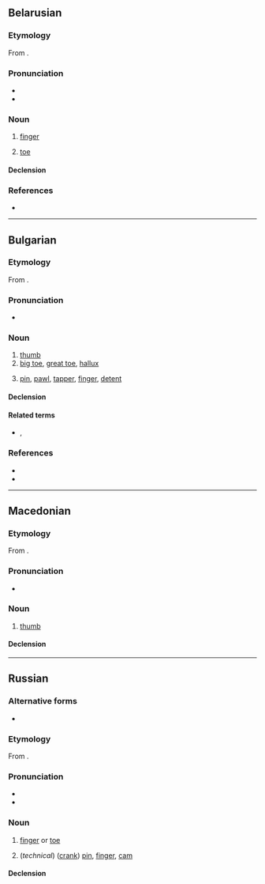 {{also|пялец}}
==Belarusian==
{{wikipedia|lang=be}}

===Etymology===
From {{inh|be|sla-pro|*pàlьcь||thumb, finger}}.

===Pronunciation===
* {{be-IPA|па́лец}}
* {{audio|be|Be-{{PAGENAME}}.ogg|Audio}}

===Noun===
{{be-noun|па́лец<*>}}

# {{lb|be|anatomy}} [[finger]]
# {{lb|be|anatomy}} [[toe]]

====Declension====
{{be-ndecl|па́лец<*>}}

===References===
* {{R:be:slounik.org}}

----

==Bulgarian==

===Etymology===
From {{inh|bg|sla-pro|*palьcь}}.

===Pronunciation===
* {{bg-IPA|па́лец}}

===Noun===
{{bg-noun|па́лец|m}}

# [[thumb]]
# [[big toe]], [[great toe]], [[hallux]]
# {{lb|bg|technology}} [[pin]], [[pawl]], [[tapper]], [[finger]], [[detent]]

====Declension====
{{bg-ndecl|па́лец<*>}}

====Related terms====
* {{l|bg|па́лка}}, {{l|bg|па́лица||stick}}

===References===
* {{R:bg:RBE}}
* {{R:bg:RBE2}}

----

==Macedonian==

===Etymology===
From {{inh|mk|sla-pro|*palьcь||thumb, finger}}.

===Pronunciation===
* {{mk-IPA}}

===Noun===
{{mk-noun|m}}

# [[thumb]]

====Declension====
{{mk-decl-noun-m||палц}}

----

==Russian==

===Alternative forms===
* {{alter|ru|па́лецъ||ru-PRO}}

===Etymology===
From {{inh|ru|sla-pro|*pàlьcь||thumb, finger}}.

===Pronunciation===
* {{ru-IPA|па́лец}}
* {{audio|ru|Ru-{{PAGENAME}}.ogg|Audio}}

===Noun===
{{ru-noun+|па́лец|*|adj=пальцево́й|adj2=па́льцевый|adj3=па́лечный|dim=па́льчик}}

# [[finger]] or [[toe]]
#: {{syn|ru|перст|q1=archaic or poetic}}
#: {{uxi|ru|[[па́лец ноги́]]|toe}}
#: {{uxi|ru|[[большо́й па́лец]]|[[thumb]]; [[big toe]]}}
#: {{uxi|ru|[[указа́тельный па́лец]]|[[forefinger]], [[index finger]]}}
#: {{uxi|ru|[[сре́дний па́лец]]|[[middle finger]]}}
#: {{uxi|ru|[[безымя́нный па́лец]]|[[ring finger]]}}
#: {{uxi|ru|[[мизи́нец]]|[[little finger]], [[little toe]]}}
#: {{uxi|ru|[[предохрани́тельный]] ([[рези́новый]]) '''па́лец'''|[[finger stall]]}}
#: {{uxi|ru|'''па́лец''' [[о]] '''па́лец''' [[не]] [[уда́рить]]|not to lift a finger}}
#: {{uxi|ru|'''па́льцем''' [[не]] [[шевелить|шевельну́ть]]|not to lift a finger}}
#: {{uxi|ru|[[он|ему́]] '''па́льца''' [[в]] [[рот]] [[не]] [[класть|клади́]]|he is not to be trifled with (watch your step with him)}}
#: {{uxi|ru|[[смотре́ть]] [[сквозь]] '''па́льцы''' [[на]] [[что́-либо]]|to look through one’s fingers at something; to wink at something}}
#: {{uxi|ru|[[обвести́]] [[вокру́г]] '''па́льца'''|to [[cheat]], to [[dupe]], to [[deceive]], to [[take]] in}}
#: {{uxi|ru|[[он]] '''па́льцем''' [[никто|никого́]] [[не]] [[трогать|тро́нет]]|he wouldn’t hurt a fly}}
#: {{uxi|ru|[[вы́сосать]] [[из]] '''па́льца''' [[что́-либо]]|to [[fabricate]] something; to [[dream]] the whole thing up}}
#: {{uxi|ru|[[знать]] [[что́-либо]] [[как]] [[свой|свои́]] [[пять]] '''па́льцев'''|to have something at one’s fingertips; to know something backwards and forwards, to know something like the back of one’s hand}}
#: {{uxi|ru|[[попа́сть]] '''па́льцем''' [[в]] [[не́бо]]|to be wide of the mark}}
#: {{uxi|ru|[[пока́зывать]] ''or'' [[ука́зывать]] '''па́льцем''' [[на]] ''+ acc.''|to point one’s finger at}}
#: {{uxi|ru|[[знать]] [[как]] [[свой|свои́]] [[пять]] '''па́льцев'''|to have at one’s fingertips}}
#: {{uxi|ru|[[кость|ко́сти]] '''па́льцев'''|finger bones}}
#: {{uxi|ru|[[кость|ко́сти]] '''па́льцев''' [[нога|ног]]|toe bones}}
# (''technical'') ([[crank]]) [[pin]], [[finger]], [[cam]]

====Declension====
{{ru-noun-table|па́лец|*}}

{{topics|ru|Body parts|Fingers}}
